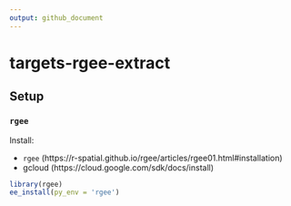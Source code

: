 ```yaml
---
output: github_document
---
```



# targets-rgee-extract



## Setup


### `rgee` 

Install:

- `rgee` (https://r-spatial.github.io/rgee/articles/rgee01.html#installation)
- gcloud (https://cloud.google.com/sdk/docs/install)

```r
library(rgee)
ee_install(py_env = 'rgee')
```


